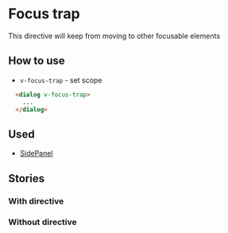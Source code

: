 
# Focus trap
This directive will keep from moving to other focusable elements

## How to use
* `v-focus-trap` - set scope
```html
  <dialog v-focus-trap>
    ...
  </dialog>
```

## Used
* [SidePanel](/docs/organisms-sidepanel--terms-of-service)

## Stories
### With directive
<Canvas>
  <Story id="utilities-directives-focus-trap--with-directive"/>
</Canvas>

### Without directive
<Canvas>
  <Story id="utilities-directives-focus-trap--without-directive"/>
</Canvas>